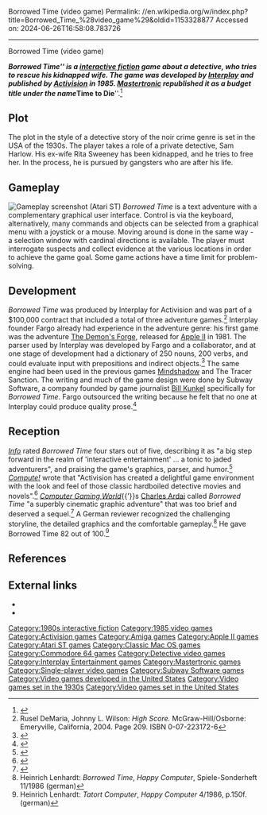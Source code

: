 Borrowed Time (video game)
Permalink: //en.wikipedia.org/w/index.php?title=Borrowed_Time_%28video_game%29&oldid=1153328877
Accessed on: 2024-06-26T16:58:08.783726



------
Borrowed Time (video game)
{{Short description|1985 video game}}
{{more citations needed|date=October 2017}}
{{Infobox VG
 |title      = Borrowed Time
 |image      = Borrowed Time Video Game.jpg
 |developer  = [[Interplay Entertainment|Interplay]]
 |publisher  = [[Activision]]<br>[[Mastertronic]]
 |producer   = Richard Lehrberg
 |designer   = [[Brian Fargo]]<br>[[Michael Cranford]]
 |programmer = Ayman Adham<br>Jay Patel<br>Troy P. Worrell<br>[[Rebecca Heineman]]
 |artist     = David Lowery<br>Curt Toumanian<br>Greg Miller
 |released   = '''1985:''' Apple II, C64, IBM PC, Mac<br>'''1986:''' Amiga, Atari ST
 |genre      = [[Interactive fiction]]
 |modes      = [[Single-player video game|Single-player]]
 |platforms  = [[Amiga]], [[Apple II series|Apple II]], [[Atari ST]], [[Commodore 64]], [[IBM PC compatible|IBM PC]], [[Macintosh]]
}}

'''''Borrowed Time''''' is a [[interactive fiction]] game about a detective, who tries to rescue his kidnapped wife. The game was developed by [[Interplay Entertainment|Interplay]] and published by [[Activision]] in 1985. [[Mastertronic]] republished it as a budget title under the name '''''Time to Die'''''.<ref name="ryerson199003">{{cite magazine | url=http://www.cgwmuseum.org/galleries/index.php?year=1990&pub=2&id=69 | title=Time To Buy? | magazine=Computer Gaming World | date=March 1990 | accessdate=15 November 2013 | author=Ryerson, Don | pages=58 | type=letter | archive-url=https://web.archive.org/web/20160405105848/http://www.cgwmuseum.org/galleries/index.php?year=1990&pub=2&id=69 | archive-date=5 April 2016 | url-status=dead }}</ref>

== Plot ==
The plot in the style of a detective story of the noir crime genre is set in the USA of the 1930s. The player takes a role of a private detective, Sam Harlow. His ex-wife Rita Sweeney has been kidnapped, and he tries to free her. In the process, he is pursued by gangsters who are after his life.

== Gameplay ==
[[File:Borrowed_Time_(video_game)_Atari_ST_screenshot.png|thumb|left|Gameplay screenshot (Atari ST)]]
''Borrowed Time'' is a text adventure with a complementary graphical user interface. Control is via the keyboard, alternatively, many commands and objects can be selected from a graphical menu with a joystick or a mouse. Moving around is done in the same way - a selection window with cardinal directions is available. The player must interrogate suspects and collect evidence at the various locations in order to achieve the game goal. Some game actions have a time limit for problem-solving.

== Development ==
''Borrowed Time'' was produced by Interplay for Activision and was part of a $100,000 contract that included a total of three adventure games.<ref name="demaria-2004">Rusel DeMaria, Johnny L. Wilson: ''High Score.'' McGraw-Hill/Osborne: Emeryville, California, 2004. Page 209. ISBN 0-07-223172-6</ref> Interplay founder Fargo already had experience in the adventure genre: his first game was the adventure [[The Demon's Forge]], released for [[Apple II]] in 1981. The parser used by Interplay was developed by Fargo and a collaborator, and at one stage of development had a dictionary of 250 nouns, 200 verbs, and could evaluate input with prepositions and indirect objects.<ref>{{cite journal | journal=Computer Entertainment | title=if yr cmptr cn rd ths... | author=Shay Addams | year=1985 | pages=24 | url=http://www.vaxdungeon.com/Infocom/Articles/parser-war.asp| archive-url=https://web.archive.org/web/20160121112618/http://www.vaxdungeon.com/Infocom/Articles/parser-war.asp | archive-date=2016-01-21 }}</ref> The same engine had been used in the previous games [[Mindshadow (video game)|Mindshadow]] and The Tracer Sanction. The writing and much of the game design were done by Subway Software, a company founded by game journalist [[Bill Kunkel (journalist)|Bill Kunkel]] specifically for ''Borrowed Time''. Fargo outsourced the writing because he felt that no one at Interplay could produce quality prose.<ref name="da">{{cite web|title=Brian Fargo and Interplay|url=https://www.filfre.net/2015/05/brian-fargo-and-interplay/|last1=Maher|first1=Jimmy}}</ref>

== Reception ==
''[[Info (magazine)|Info]]'' rated ''Borrowed Time'' four stars out of five, describing it as "a big step forward in the realm of 'interactive entertainment' ... a tonic to jaded adventurers", and praising the game's graphics, parser, and humor.<ref name="info198601">{{Cite magazine |last1=Dunnington |first1=Benn | last2=Brown | first2=Mark R. |date=December 1985 – January 1986 |url=https://archive.org/stream/info-magazine-09/Info_Issue_09_1985_Dec-Jan_1986#page/n5/mode/2up | title=C-64/128 Gallery |magazine=Info |pages=4–5, 88–93 |access-date=2019-03-19}}</ref> ''[[Compute!]]'' wrote that "Activision has created a delightful game environment with the look and feel of those classic hardboiled detective movies and novels".<ref name="bateman198605">{{cite news | url=https://archive.org/stream/1986-05-compute-magazine/Compute_Issue_072_1986_May#page/n61/mode/2up | title=Borrowed Time | work=Compute! | date=May 1986 | accessdate=29 July 2014 | author=Bateman, Selby | pages=60}}</ref> ''[[Computer Gaming World]]''{{'}}s [[Charles Ardai]] called ''Borrowed Time'' "a superbly cinematic graphic adventure" that was too brief and deserved a sequel.<ref name="ardai198707">{{cite magazine| title=Titans of the Computer Gaming World / Part Three of Five: Ardai on Activision | magazine=[[Computer Gaming World]] | issue=38 | date=June–July 1987 | url=http://www.cgwmuseum.org/galleries/issues/cgw_38.pdf | accessdate=17 April 2016 | last=Ardai | first=Charles | authorlink=Charles Ardai | pages=36}}</ref> A German reviewer recognized the challenging storyline, the detailed graphics and the comfortable gameplay.<ref>Heinrich Lenhardt: ''Borrowed Time'', ''Happy Computer'', Spiele-Sonderheft 11/1986 (german)</ref> He gave Borrowed Time 82 out of 100.<ref>Heinrich Lenhardt: ''Tatort Computer'', ''Happy Computer'' 4/1986, p.150f. (german)</ref>

== References ==
{{reflist}}

== External links ==
* {{moby game|id=/borrowed-time|name=''Borrowed Time''}}
* {{IFDB|id=a6s8n66vllgv3bdj}}

[[Category:1980s interactive fiction]]
[[Category:1985 video games]]
[[Category:Activision games]]
[[Category:Amiga games]]
[[Category:Apple II games]]
[[Category:Atari ST games]]
[[Category:Classic Mac OS games]]
[[Category:Commodore 64 games]]
[[Category:Detective video games]]
[[Category:Interplay Entertainment games]]
[[Category:Mastertronic games]]
[[Category:Single-player video games]]
[[Category:Subway Software games]]
[[Category:Video games developed in the United States]]
[[Category:Video games set in the 1930s]]
[[Category:Video games set in the United States]]